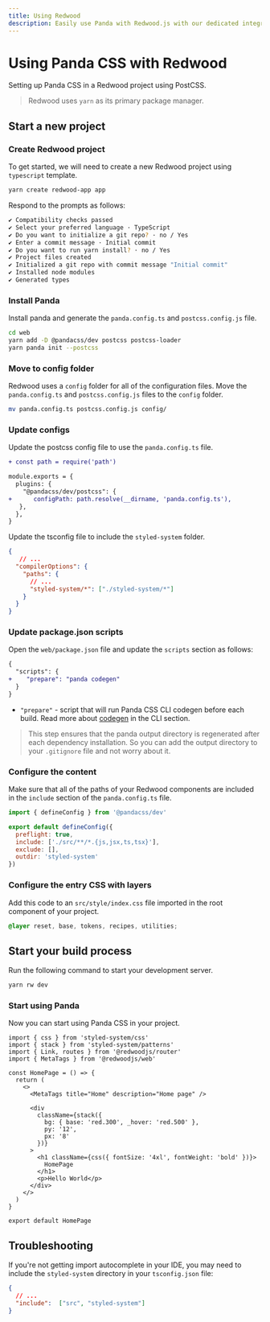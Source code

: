 ```yaml
---
title: Using Redwood
description: Easily use Panda with Redwood.js with our dedicated integration.
---
```


# Using Panda CSS with Redwood

Setting up Panda CSS in a Redwood project using PostCSS.

> Redwood uses `yarn` as its primary package manager.

## Start a new project

<Steps>

### Create Redwood project

To get started, we will need to create a new Redwood project using `typescript` template.

```bash
yarn create redwood-app app
```

Respond to the prompts as follows:

```bash
✔ Compatibility checks passed
✔ Select your preferred language · TypeScript
✔ Do you want to initialize a git repo? · no / Yes
✔ Enter a commit message · Initial commit
✔ Do you want to run yarn install? · no / Yes
✔ Project files created
✔ Initialized a git repo with commit message "Initial commit"
✔ Installed node modules
✔ Generated types
```

### Install Panda

Install panda and generate the `panda.config.ts` and `postcss.config.js` file.

```bash
cd web
yarn add -D @pandacss/dev postcss postcss-loader
yarn panda init --postcss
```

### Move to config folder

Redwood uses a `config` folder for all of the configuration files. Move the `panda.config.ts` and `postcss.config.js` files to the `config` folder.

```bash
mv panda.config.ts postcss.config.js config/
```

### Update configs

Update the postcss config file to use the `panda.config.ts` file.

```diff filename="web/config/postcss.config.js"
+ const path = require('path')

module.exports = {
  plugins: {
    "@pandacss/dev/postcss": {
+      configPath: path.resolve(__dirname, 'panda.config.ts'),
   },
  },
}
```

Update the tsconfig file to include the `styled-system` folder.

```json {6} filename="web/tsconfig.json"
{
   // ...
  "compilerOptions": {
    "paths": {
      // ...
      "styled-system/*": ["./styled-system/*"]
    }
  }
}
```

### Update package.json scripts

Open the `web/package.json` file and update the `scripts` section as follows:

```diff {3} filename="web/package.json"
{
  "scripts": {
+    "prepare": "panda codegen"
  }
}
```

- `"prepare"` - script that will run Panda CSS CLI codegen before each build. Read more about [codegen](/docs/references/cli#panda-codegen) in the CLI section.

> This step ensures that the panda output directory is regenerated after each dependency installation. So you can add the output directory to your `.gitignore` file and not worry about it.

### Configure the content

Make sure that all of the paths of your Redwood components are included in the `include` section of the `panda.config.ts` file.

```js {5} filename="web/config/panda.config.ts"
import { defineConfig } from '@pandacss/dev'

export default defineConfig({
  preflight: true,
  include: ['./src/**/*.{js,jsx,ts,tsx}'],
  exclude: [],
  outdir: 'styled-system'
})
```

### Configure the entry CSS with layers

Add this code to an `src/style/index.css` file imported in the root component of your project.

```css filename="web/src/index.css"
@layer reset, base, tokens, recipes, utilities;
```

## Start your build process

Run the following command to start your development server.

```bash
yarn rw dev
```

### Start using Panda

Now you can start using Panda CSS in your project.

```tsx filename="web/src/pages/HomePage/HomePage.tsx"
import { css } from 'styled-system/css'
import { stack } from 'styled-system/patterns'
import { Link, routes } from '@redwoodjs/router'
import { MetaTags } from '@redwoodjs/web'

const HomePage = () => {
  return (
    <>
      <MetaTags title="Home" description="Home page" />

      <div
        className={stack({
          bg: { base: 'red.300', _hover: 'red.500' },
          py: '12',
          px: '8'
        })}
      >
        <h1 className={css({ fontSize: '4xl', fontWeight: 'bold' })}>
          HomePage
        </h1>
        <p>Hello World</p>
      </div>
    </>
  )
}

export default HomePage
```

</Steps>

## Troubleshooting

If you're not getting import autocomplete in your IDE, you may need to include the `styled-system` directory in your `tsconfig.json` file:

```json filename="web/tsconfig.json"
{
  // ...
  "include":  ["src", "styled-system"]
}
```
